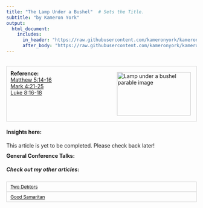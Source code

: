 ```yaml
---
title: "The Lamp Under a Bushel"  # Sets the Title.
subtitle: "by Kameron York"
output:
  html_document:
    includes:
      in_header: "https://raw.githubusercontent.com/kameronyork/kameronyork.github.io/main/parables/header.html"
      after_body: "https://raw.githubusercontent.com/kameronyork/kameronyork.github.io/main/parables/footer.html"
---
```

<br>
<div style="border: 1px solid lightgray; padding: 10px; overflow: hidden;">
<img src="https://raw.githubusercontent.com/kameronyork/kameronyork.github.io/main/docs/assets/lamp-under-a-bushel.jpg" alt="Lamp under a bushel parable image" style="float: right; width: 195px; height: 115px; padding: 5px;">
<h4 style="text-align: left; margin: 0;">Reference:</h4>
<p style="text-align: left; margin: 0;">
<a href="https://www.churchofjesuschrist.org/study/scriptures/nt/matt/5?lang=eng&id=14-16#p14" target="_blank">Matthew 5:14-16</a><br>
<a href="https://www.churchofjesuschrist.org/study/scriptures/nt/mark/4?lang=eng&id=21-25#p21" target="_blank">Mark 4:21-25</a><br>
<a href="https://www.churchofjesuschrist.org/study/scriptures/nt/luke/8?lang=eng&id=16-18#p16" target="_blank">Luke 8:16-18</a>
</p>
</div>

#### Insights here:

This article is yet to be completed. Please check back later!


<div style="margin-top: -10px;">
#### General Conference Talks:



##### Check out my other articles:

<link rel="stylesheet" href="https://kameronyork.github.io/scripting/themify-icons/themify-icons.css">
<div class="container">
<div class="row">
<div class="col-12 text-md-left">
<nav class="pagination mt-3">
<a class="nav nav-prev" href="https://www.kameronyork.com/parables/two-debtors.html" style="background-color: transparent; color: black; padding: 5px 10px; border: 1px solid lightgray; cursor: pointer; white-space: nowrap; font-size: 12px; display: flex; align-items: center;" 
onmouseover="this.style.backgroundColor='lightgray';" 
onmouseout="this.style.backgroundColor='transparent';" 
onmousedown="this.style.backgroundColor='gray';" 
onmouseup="this.style.backgroundColor='lightgray';">
<i class="ti-arrow-left mr-2"></i>
<span style="display: none;" class="d-md-inline-block">Two Debtors</span>
<span style="display: inline-block;" class="d-md-none">Two Debtors</span>
</a>
<a class="nav nav-next ml-3" href="https://www.kameronyork.com/parables/good-samaritan.html" style="background-color: transparent; color: black; padding: 5px 10px; border: 1px solid lightgray; cursor: pointer; white-space: nowrap; font-size: 12px; display: flex; align-items: center;" 
onmouseover="this.style.backgroundColor='lightgray';" 
onmouseout="this.style.backgroundColor='transparent';" 
onmousedown="this.style.backgroundColor='gray';" 
onmouseup="this.style.backgroundColor='lightgray';">
<span style="display: none;" class="d-md-inline-block">Good Samaritan</span>
<span style="display: inline-block;" class="d-md-none">Good Samaritan</span>
<i class="ti-arrow-right ml-2"></i>
</a>
</nav>
</div>
</div>
</div>